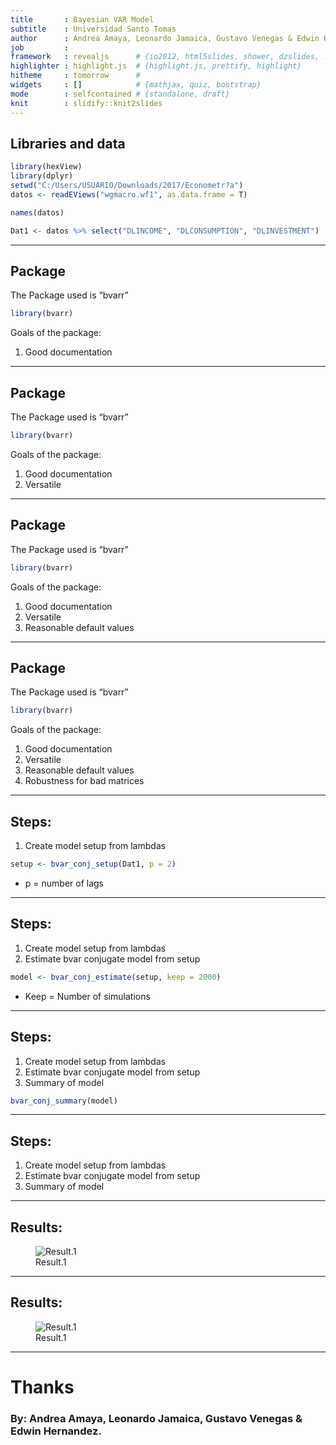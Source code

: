 ```yaml
---
title       : Bayesian VAR Model
subtitle    : Universidad Santo Tomas
author      : Andrea Amaya, Leonardo Jamaica, Gustavo Venegas & Edwin Hernandez.
job         : 
framework   : revealjs      # {io2012, html5slides, shower, dzslides, ...}
highlighter : highlight.js  # {highlight.js, prettify, highlight}
hitheme     : tomorrow      # 
widgets     : []            # {mathjax, quiz, bootstrap}
mode        : selfcontained # {standalone, draft}
knit        : slidify::knit2slides
---
```


## Libraries and data 

```r
library(hexView)
library(dplyr)
setwd("C:/Users/USUARIO/Downloads/2017/Econometr?a")
datos <- readEViews("wgmacro.wf1", as.data.frame = T)
```

```r
names(datos)
```

```r
Dat1 <- datos %>% select("DLINCOME", "DLCONSUMPTION", "DLINVESTMENT")
```

---

## Package
The Package used is "bvarr"
```r
library(bvarr)
```
Goals of the package:

1. Good documentation

---

## Package
The Package used is "bvarr"
```r
library(bvarr)
```
Goals of the package:

1. Good documentation
2. Versatile

---

## Package
The Package used is "bvarr"
```r
library(bvarr)
```
Goals of the package:

1. Good documentation
2. Versatile
3. Reasonable default values

---

## Package
The Package used is "bvarr"
```r
library(bvarr)
```
Goals of the package:

1. Good documentation
2. Versatile
3. Reasonable default values
4. Robustness for bad matrices

---

## Steps:
1. Create model setup from lambdas
```r
setup <- bvar_conj_setup(Dat1, p = 2)
```
* p = number of lags


---

## Steps:

1. Create model setup from lambdas
2. Estimate bvar conjugate model from setup
```r
model <- bvar_conj_estimate(setup, keep = 2000)
```
* Keep = Number of simulations

---

## Steps:

1. Create model setup from lambdas
2. Estimate bvar conjugate model from setup
3. Summary of model
```r
bvar_conj_summary(model)
```

---

## Steps:

1. Create model setup from lambdas
2. Estimate bvar conjugate model from setup
3. Summary of model

---

## Results:

![Result.1](res.png)

---

## Results:

![Result.1](res2.jpg)

---


# Thanks
### By: Andrea Amaya, Leonardo Jamaica, Gustavo Venegas & Edwin Hernandez.


